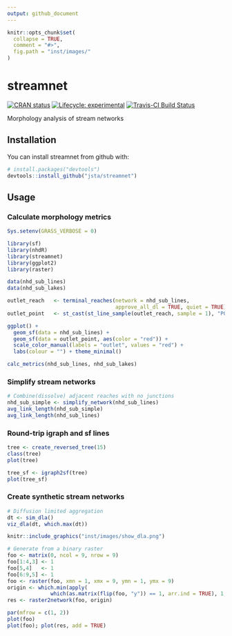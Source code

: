 ```yaml
---
output: github_document
---
```


<!-- README.md is generated from README.Rmd. Please edit that file -->

```r
knitr::opts_chunk$set(
  collapse = TRUE,
  comment = "#>",
  fig.path = "inst/images/"
)
```

# streamnet

[![CRAN status](https://www.r-pkg.org/badges/version/streamnet)](https://cran.r-project.org/package=streamnet)
[![Lifecycle: experimental](https://img.shields.io/badge/lifecycle-experimental-orange.svg)](https://www.tidyverse.org/lifecycle/#experimental)
[![Travis-CI Build Status](https://travis-ci.org/jsta/streamnet.svg?branch=master)](https://travis-ci.org/jsta/streamnet)

Morphology analysis of stream networks 

## Installation

You can install streamnet from github with:

```r
# install.packages("devtools")
devtools::install_github("jsta/streamnet")
```

## Usage

### Calculate morphology metrics

```r
Sys.setenv(GRASS_VERBOSE = 0)
```

```r
library(sf)
library(nhdR)
library(streamnet)
library(ggplot2)
library(raster)
```

```r
data(nhd_sub_lines)
data(nhd_sub_lakes)

outlet_reach   <- terminal_reaches(network = nhd_sub_lines, 
                                   approve_all_dl = TRUE, quiet = TRUE)
outlet_point   <- st_cast(st_line_sample(outlet_reach, sample = 1), "POINT")

ggplot() +
  geom_sf(data = nhd_sub_lines) +
  geom_sf(data = outlet_point, aes(color = "red")) +
  scale_color_manual(labels = "outlet", values = "red") +
  labs(colour = "") + theme_minimal()

calc_metrics(nhd_sub_lines, nhd_sub_lakes)
```

### Simplify stream networks

```r
# Combine(dissolve) adjacent reaches with no junctions
nhd_sub_simple <- simplify_network(nhd_sub_lines)
avg_link_length(nhd_sub_simple)
avg_link_length(nhd_sub_lines)
```

### Round-trip igraph and sf lines

```r
tree <- create_reversed_tree(15)
class(tree)
plot(tree)

tree_sf <- igraph2sf(tree)
plot(tree_sf)
```

### Create synthetic stream networks

```r
# Diffusion limited aggregation
dt <- sim_dla()
viz_dla(dt, which.max(dt))
```

```r
knitr::include_graphics("inst/images/show_dla.png")
```

```r
# Generate from a binary raster
foo <- matrix(0, ncol = 9, nrow = 9)
foo[1:4,3] <- 1
foo[5,4]   <- 1
foo[6:9,5] <- 1
foo <- raster(foo, xmn = 1, xmx = 9, ymn = 1, ymx = 9)
origin <- which.min(apply(
              which(as.matrix(flip(foo, "y")) == 1, arr.ind = TRUE), 1, sum))
res <- raster2network(foo, origin)

par(mfrow = c(1, 2))
plot(foo)
plot(foo); plot(res, add = TRUE)
```
